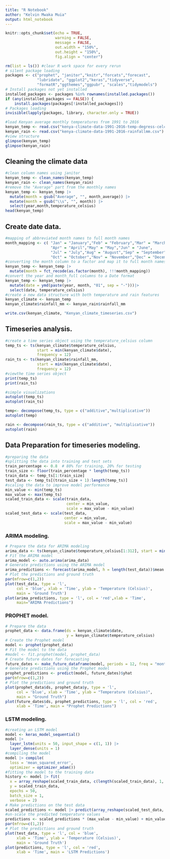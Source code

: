 ```yaml
---
title: "R Notebook"
author: "Kelvin Mwaka Muia"
output: html_notebook
---
```


```r
knitr::opts_chunk$set(echo = TRUE,
                      warning = FALSE,
                      message = FALSE,
                      out.width = "150%",
                      out.height = "150%",
                      fig.align = "center")
```



```r
rm(list = ls()) #clear R work space for every rerun
# silent package loading
packages <- c("prophet", "janitor","knitr","forcats","forecast",
              "lubridate", "ggplot2","keras","tidyverse", 
              "formatR","ggthemes","ggpubr", "scales","tidymodels")
# Install packages not yet installed
installed_packages <- packages %in% rownames(installed.packages())
if (any(installed_packages == FALSE)) {
    install.packages(packages[!installed_packages])}
# Packages loading
invisible(lapply(packages, library, character.only = TRUE))
```


```r
#load Kenyan average monthly temperatures from 1991 to 2016
kenyan_temp <- read.csv("kenya-climate-data-1991-2016-temp-degress-celcius.csv")
kenyan_rain <- read.csv("kenya-climate-data-1991-2016-rainfallmm.csv")
#view structure
glimpse(kenyan_temp)
glimpse(kenyan_rain)
```
    
## Cleaning the climate data

```r
#clean column names using janitor
kenyan_temp <- clean_names(kenyan_temp)
kenyan_rain <- clean_names(kenyan_rain)
#remove the "Average" part from the monthly names
kenyan_temp <- kenyan_temp |>
  mutate(month = gsub("Average", "", month_average)) |>
  mutate(month = gsub("\\s", "", month)) |>
  select(year,month,temperature_celsius)
head(kenyan_temp)
```
      
## Create date data.  

```r
#mapping of abbreviated month names to full month names
month_mapping <- c( "Jan" = "January","Feb" = "February","Mar" = "March",
                    "Apr" = "April","May" = "May","Jun" = "June",
                    "Jul" = "July","Aug" = "August","Sep" = "September",
                    "Oct" = "October","Nov" = "November","Dec" = "December")
#converting the month column to a factor and map it to full month names
kenyan_temp <- kenyan_temp |>
  mutate(month = fct_recode(as.factor(month), !!!month_mapping))
#convert the year and month_full columns to a Date format
kenyan_temp <- kenyan_temp |>
  mutate(date = ymd(paste(year, month, "01", sep = "-")))|>
  select(date, temperature_celsius)
#create a new data structure with both temperature and rain features
kenyan_climate <- kenyan_temp
kenyan_climate$rainfall_mm <- kenyan_rain$rainfall_mm

write.csv(kenyan_climate, "Kenyan_climate_timeseries.csv")
```


## Timeseries analysis.   


```r
#create a time series object using the temperature_celsius column
temp_ts <- ts(kenyan_climate$temperature_celsius, 
              start = min(kenyan_climate$date), 
              frequency = 12)
rain_ts <- ts(kenyan_climate$rainfall_mm, 
              start = min(kenyan_climate$date), 
              frequency = 12)
#viewthe time series object
print(temp_ts)
print(rain_ts)
```



```r
#simple visualizations
autoplot(temp_ts)
autoplot(rain_ts)
```
     


```r
temp<- decompose(temp_ts, type = c("additive","multiplicative"))
autoplot(temp)
```
     
```r
rain <- decompose(rain_ts, type = c("additive", "multiplicative"))
autoplot(rain)
```
    
## Data Preparation for timeseries modeling.    


```r
#preparing the data
#splitting the data into training and test sets
train_percentage <- 0.8  # 80% for training, 20% for testing
train_size <- floor(train_percentage * length(temp_ts))
train_data <- temp_ts[1:train_size]
test_data <- temp_ts[(train_size + 1):length(temp_ts)]
#scaling the data to improve model performance
min_value <- min(temp_ts)
max_value <- max(temp_ts)
scaled_train_data <- scale(train_data, 
                           center = min_value, 
                           scale = max_value - min_value)
scaled_test_data <- scale(test_data, 
                          center = min_value, 
                          scale = max_value - min_value)
```


### ARIMA modeling.     

```r
# Prepare the data for ARIMA modeling
arima_data <- ts(kenyan_climate$temperature_celsius[1:312], start = min(kenyan_climate$date), frequency = 12)
# Fit the ARIMA model
arima_model <- auto.arima(arima_data)
# Generate predictions using the ARIMA model
arima_predictions <- forecast(arima_model, h = length(test_data))$mean
# Plot the predictions and ground truth
par(mfrow=c(1,2))
plot(test_data, type = 'l', 
     col = 'blue', xlab = 'Time', ylab = 'Temperature (Celsius)', 
     main = 'Ground Truth')
plot(arima_predictions, type = 'l', col = 'red',xlab = 'Time',
     main="ARIMA Predictions")
```


### PROPHET model.

   
```r
# Prepare the data
prophet_data <- data.frame(ds = kenyan_climate$date, 
                           y = kenyan_climate$temperature_celsius)
# Create the Prophet model
model <- prophet(prophet_data)
# Fit the model to the data
#model <- fit.prophet(model, prophet_data)
# Create future dates for forecasting
future_dates <- make_future_dataframe(model, periods = 12, freq = "month")
# Generate predictions using the Prophet model
prophet_predictions <- predict(model, future_dates)$yhat
par(mfrow=c(1,2))
# Plot the predictions and ground truth
plot(prophet_data$ds, prophet_data$y, type = 'l', 
     col = 'blue', xlab = 'Time', ylab = "Temperature (Celsius)", 
     main = "Ground Truth")
plot(future_dates$ds, prophet_predictions, type = 'l', col = 'red',
     xlab = 'Time', main = "Prophet Predictions")
```


### LSTM modeling.  

```r
#creating an LSTM model
model <- keras_model_sequential()
model |>
  layer_lstm(units = 50, input_shape = c(1, 1)) |>
  layer_dense(units = 1)
#compiling the model
model |> compile(
  loss = 'mean_squared_error',
  optimizer = optimizer_adam())
#fitting the model to the training data
history <- model |> fit(
  x = array_reshape(scaled_train_data, c(length(scaled_train_data), 1, 1)),
  y = scaled_train_data,
  epochs = 50,
  batch_size = 1,
  verbose = 2)
# Make predictions on the test data
scaled_predictions <- model |> predict(array_reshape(scaled_test_data, c(length(scaled_test_data), 1, 1)))
#un-scale the predicted temperature values
predictions <- scaled_predictions * (max_value - min_value) + min_value
par(mfrow=c(1,2))
# Plot the predictions and ground truth
plot(test_data, type = 'l', col = 'blue', 
     xlab = 'Time', ylab = 'Temperature (Celsius)', 
     main = 'Ground Truth')
plot(predictions, type = 'l', col = 'red', 
     xlab = 'Time', main = 'LSTM Predictions')
```




       







